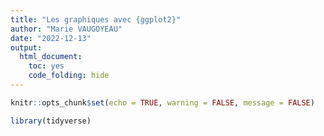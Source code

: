 ```yaml
---
title: "Les graphiques avec {ggplot2}"
author: "Marie VAUGOYEAU"
date: "2022-12-13"
output: 
  html_document:
    toc: yes
    code_folding: hide
---
```


```r
knitr::opts_chunk$set(echo = TRUE, warning = FALSE, message = FALSE)

library(tidyverse)

```
  